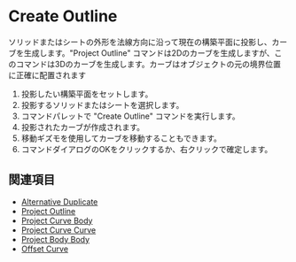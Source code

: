 
# Create Outline

<Reference shortcut="" command="Create Outline" button="" />

ソリッドまたはシートの外形を法線方向に沿って現在の構築平面に投影し、カーブを生成します。"Project Outline" コマンドは2Dのカーブを生成しますが、このコマンドは3Dのカーブを生成します。カーブはオブジェクトの元の境界位置に正確に配置されます

1. 投影したい構築平面をセットします。
2. 投影するソリッドまたはシートを選択します。
3. コマンドパレットで "Create Outline" コマンドを実行します。
4. 投影されたカーブが作成されます。
5. 移動ギズモを使用してカーブを移動することもできます。
6. コマンドダイアログのOKをクリックするか、右クリックで確定します。

## 関連項目
- [Alternative Duplicate](./alternative-duplicate)
- [Project Outline](./project-outline)
- [Project Curve Body](./project-curve-body)
- [Project Curve Curve](./project-curve-curve)
- [Project Body Body](./project-body-body)
- [Offset Curve](./offset-curve)
